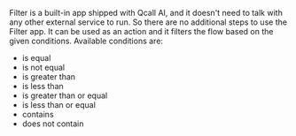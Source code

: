 
Filter is a built-in app shipped with Qcall AI, and it doesn't need to talk with any other external service to run. So there are no additional steps to use the Filter app. It can be used as an action and it filters the flow based on the given conditions. Available conditions are:

- is equal
- is not equal
- is greater than
- is less than
- is greater than or equal
- is less than or equal
- contains
- does not contain
